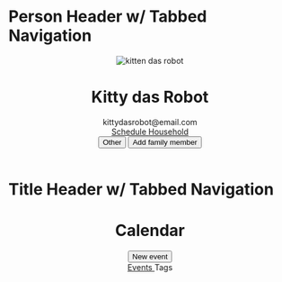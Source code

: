 

<Meta title="Compositions/headers"  />

# Person Header w/ Tabbed Navigation

<Preview>
  <Story name="Person Header with Tabbed Navigation">
    <header style={{ backgroundColor: "pink" }} className="sans-serif">
      <div data-person-header--container>
        <img data-person-header--avatar data-avatar src={image} alt="kitten das robot" />
        <div data-person-header--detail style={{ color: "hsla(0, 0%, 0%, .7)"}}>
          <h1 data-person-header--heading data-heading>Kitty das Robot</h1>
          <span data-text>kittydasrobot@email.com</span>
        </div>
      </div>
      <div data-tab-header--container>
        <div data-tab-header--tab-group>
          <a href="#" data-tab-header--tab data-vertical-tab="target">
            Schedule
          </a>
          <a href="#" data-tab-header--tab data-vertical-tab>
            Household
          </a>
        </div>
        <div data-tab-header--action-group>
          <button href="#" data-tab-header--action>
            Other
          </button>
          <button type="button" data-tab-header--action>
            Add family member
          </button>
        </div>
      </div>
    </header>
  </Story>
</Preview>

# Title Header w/ Tabbed Navigation

<Preview>
  <Story name="Title Header with Tabbed Navigation">
    <header style={{ backgroundColor: "pink" }} className="sans-serif">
      <div data-title-header--container>
        <div data-title-header--detail style={{ color: "hsla(0, 0%, 0%, .7)"}}>
          <h1 data-title-header--heading data-heading>Calendar</h1>
        </div>
        <div data-title-header--action-group>
          <button data-title-header--action type="button">
            New event
          </button>
        </div>
      </div>
      <div data-tab-header--container>
        <div data-tab-header--tab-group style={{ "--vertical-tab--font-size": "0.875rem" }}>
          <a href="#" data-tab-header--tab data-vertical-tab="target">
            Events
          </a>
          <a hrf="#" data-tab-header--tab data-vertical-tab>
            Tags
          </a>
        </div>
      </div>
    </header>
  </Story>
</Preview>